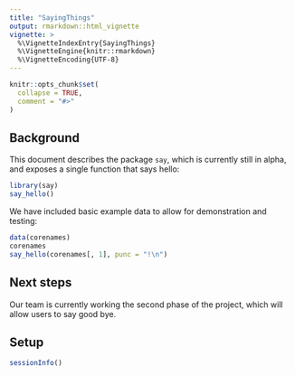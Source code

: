---
title: "SayingThings"
output: rmarkdown::html_vignette
vignette: >
  %\VignetteIndexEntry{SayingThings}
  %\VignetteEngine{knitr::rmarkdown}
  %\VignetteEncoding{UTF-8}
---

```{r, include = FALSE}
knitr::opts_chunk$set(
  collapse = TRUE,
  comment = "#>"
)
```

## Background

This document describes the package `say`, which is currently still in alpha, and exposes a single function that says hello:

```{r setup}
library(say)
say_hello()
```

We have included basic example data to allow for demonstration and testing:

```{r data}
data(corenames)
corenames
say_hello(corenames[, 1], punc = "!\n")
```

## Next steps

Our team is currently working the second phase of the project, which will allow users to say good bye. 

## Setup

```{r config}
sessionInfo()
```